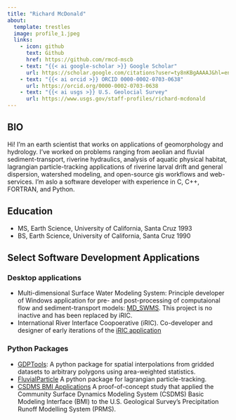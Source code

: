 ```yaml
---
title: "Richard McDonald"
about:
  template: trestles
  image: profile_1.jpeg
  links:
    - icon: github
      text: Github
      href: https://github.com/rmcd-mscb
    - text: "{{< ai google-scholar >}} Google Scholar"
      url: https://scholar.google.com/citations?user=ty8nKBgAAAAJ&hl=en
    - text: "{{< ai orcid >}} ORCID 0000-0002-0703-0638"
      url: https://orcid.org/0000-0002-0703-0638
    - text: "{{< ai usgs >}} U.S. Geolocial Survey"
      url: https://www.usgs.gov/staff-profiles/richard-mcdonald
---
```

## BIO
Hi!  I'm an earth scientist that works on applications of geomorphology and hydrology.  I've worked on problems ranging from aeolian and fluvial sediment-transport, riverine hydraulics, analysis of aquatic physical habitat, lagrangian particle-tracking applications of riverine larval drift and general dispersion, watershed modeling, and open-source gis workflows and web-services.  I'm aslo a software developer with experience in C, C++, FORTRAN, and Python.

## Education
* MS, Earth Science, University of California, Santa Cruz 1993
* BS, Earth Science, University of California, Santa Cruz 1990

## Select Software Development Applications

### Desktop applications
* Multi-dimensional Surface Water Modeling System:  Principle developer of Windows application for pre- and post-processing of computaional flow and sediment-transport models: [MD_SWMS](https://pubs.usgs.gov/fs/2005/3078/).  This project is no inactive and has been replaced by iRIC.
* International River Interface Coopoerative (iRIC).  Co-developer and designer of early iterations of the [iRIC application](https://i-ric.org/en/)

### Python Packages
* [GDPTools](https://gdptools.readthedocs.io/en/latest/): A python package for spatial interpolations from gridded datasets to arbitrary polygons using area-weighted statistics.
* [FluvialParticle](https://fluvial-particle.readthedocs.io/en/latest/)  A python package for lagrangian particle-tracking.  
* [CSDMS BMI Applications](https://www.usgs.gov/centers/community-for-data-integration-cdi/science/coupling-hydrologic-models-data-services) A proof-of-concept study that applied the Community Surface Dynamics Modeling System (CSDMS) Basic Modeling Interface (BMI) to the U.S. Geological Survey's Precipitation Runoff Modelling System (PRMS).  